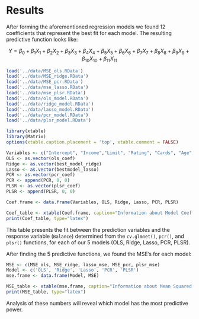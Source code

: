 # Results

After forming the aforementioned regression models we found 12 coefficients that represent the best fit for each model. The resulting predictive function looks like:

$$Y = \beta_0 + \beta_1 X_1 + \beta_2 X_2 + \beta_3 X_3 + \beta_4 X_4 + \beta_5 X_5 + \beta_6 X_6 + \beta_7 X_7 + \beta_8 X_8 + \beta_9 X_9 + \beta_{10} X_{10} + \beta_{11} X_{11}$$

```r
load('../data/MSE_ols.RData')
load('../data/MSE_ridge.RData')
load('../data/MSE_pcr.RData')
load('../data/mse_lasso.RData')
load('../data/mse_plsr.RData')
load('../data/ols_model.RData')
load('../data/ridge_model.RData')
load('../data/lasso_model.RData')
load('../data/pcr_model.RData')
load('../data/plsr_model.RData')

library(xtable)
library(Matrix)
options(xtable.caption.placement = 'top', xtable.comment = FALSE)
```

```r
Variables <- c("Intercept", "Income","Limit", "Rating", "Cards", "Age", "Education", "GenderFemale", "StudentYes", "MarriedYes", "EthnicityAsian", "EthnicityCaucasian")
OLS <- as.vector(ols_coef)
Ridge <- as.vector(best_model_ridge)
Lasso <- as.vector(bestmodel_lasso)
PCR <- as.vector(pcr_coef)
PCR <- append(PCR, 0, 0)
PLSR <- as.vector(plsr_coef)
PLSR <- append(PLSR, 0, 0)

Coef.frame <- data.frame(Variables, OLS, Ridge, Lasso, PCR, PLSR)

Coef_table <- xtable(Coef.frame, caption="Information about Model Coefficients", digits = 3)
print(Coef_table, type="latex")

```

This table presents the fit between the prediction variables and the response variable (`Balance`) determined from the `cv.glmnet()`, `pcr()`, and `plsr()` functions, for each of our 5 models (OLS, Ridge, Lasso, PCR, PLSR).


After finding the 5 predictive functions, we found the MSE's for each model:

```r
MSE <- c(MSE_ols, MSE_ridge, lasso_mse, MSE_pcr, plsr_mse)
Model <- c('OLS', 'Ridge', 'Lasso', 'PCR', 'PLSR')
mse.frame <- data.frame(Model, MSE)

MSE_table <- xtable(mse.frame, caption="Information about Mean Squared Errors", digits = 3)
print(MSE_table, type="latex")
```

Analysis of these numbers will reveal which model has the most predictive power.


